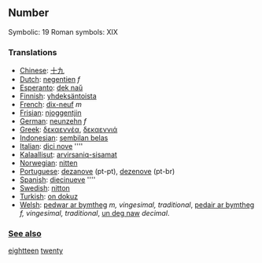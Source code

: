 ==Number==

Symbolic: 19
Roman symbols: XIX

===Translations===

*[[Chinese]]: [[十九]]
*[[Dutch]]: [[negentien]] ''f''
*[[Esperanto]]: [[dek naŭ]]
*[[Finnish]]: [[yhdeksäntoista]]
*[[French]]: [[dix-neuf]] ''m''
*[[Frisian]]: [[njoggentjin]]
*[[German]]: [[neunzehn]] ''f''
*[[Greek]]: [[δεκαεννέα]], [[δεκαεννιά]]
*[[Indonesian]]: [[sembilan belas]]
*[[Italian]]: [[dici nove]] ''''
*[[Kalaallisut]]: [[arvirsaniq-sisamat]]
*[[Norwegian]]: [[nitten]]
*[[Portuguese]]: [[dezanove]] (pt-pt), [[dezenove]] (pt-br)
*[[Spanish]]: [[diecinueve]] ''''
*[[Swedish]]: [[nitton]]
*[[Turkish]]: [[on dokuz]]
*[[Welsh]]: [[pedwar ar bymtheg]] ''m, vingesimal, traditional'', [[pedair ar bymtheg]] ''f, vingesimal, traditional'', [[un deg naw]] ''decimal''.
 
=== [[See also]] ===

[[eightteen]] [[twenty]]